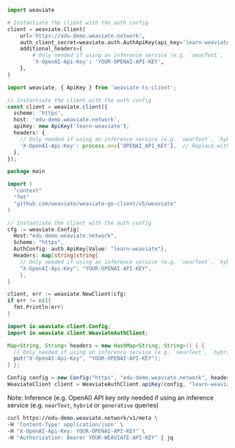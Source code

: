 <!-- Delete these imports if already imported in the file -->

<Tabs groupId="languages">
<TabItem value="py" label="Python">

```python
import weaviate

# Instantiate the client with the auth config
client = weaviate.Client(
    url='https://edu-demo.weaviate.network',
    auth_client_secret=weaviate.auth.AuthApiKey(api_key='learn-weaviate'),
    additional_headers={
        # Only needed if using an inference service (e.g. `nearText`, `hybrid` or `generative` queries)
        'X-OpenAI-Api-Key': 'YOUR-OPENAI-API-KEY',
    },
)
```

</TabItem>
<TabItem value="js" label="JS/TS Client v2">

```ts
import weaviate, { ApiKey } from 'weaviate-ts-client';

// Instantiate the client with the auth config
const client = weaviate.client({
  scheme: 'https',
  host: 'edu-demo.weaviate.network',
  apiKey: new ApiKey('learn-weaviate'),
  headers: {
    // Only needed if using an inference service (e.g. `nearText`, `hybrid` or `generative` queries)
    'X-OpenAI-Api-Key': process.env['OPENAI_API_KEY'],  // Replace with your API key
  },
});
```

</TabItem>
<TabItem value="go" label="Go">

```go
package main

import (
  "context"
  "fmt"
  "github.com/weaviate/weaviate-go-client/v5/weaviate"
)

// Instantiate the client with the auth config
cfg := weaviate.Config{
  Host:"edu-demo.weaviate.network",
  Scheme: "https",
  AuthConfig: auth.ApiKey{Value: "learn-weaviate"},
  Headers: map[string]string{
    // Only needed if using an inference service (e.g. `nearText`, `hybrid` or `generative` queries)
    "X-OpenAI-Api-Key": "YOUR-OPENAI-API-KEY",
    },
}

client, err := weaviate.NewClient(cfg)
if err != nil{
  fmt.Println(err)
}
```

</TabItem>
<TabItem value="java" label="Java">

```java
import io.weaviate.client.Config;
import io.weaviate.client.WeaviateAuthClient;

Map<String, String> headers = new HashMap<String, String>() { {
  // Only needed if using an inference service (e.g. `nearText`, `hybrid` or `generative` queries)
  put("X-OpenAI-Api-Key", "YOUR-OPENAI-API-KEY");
} };

Config config = new Config("https", "edu-demo.weaviate.network", headers);
WeaviateClient client = WeaviateAuthClient.apiKey(config, "learn-weaviate");
```

</TabItem>
<TabItem value="curl" label="Curl">

Note: Inference (e.g. OpenAI) API key only needed if using an inference service (e.g. `nearText`, `hybrid` or `generative` queries)
```bash
curl https://edu-demo.weaviate.network/v1/meta \
-H 'Content-Type: application/json' \
-H "X-OpenAI-Api-Key: YOUR-OPENAI-API-KEY" \
-H "Authorization: Bearer YOUR-WEAVIATE-API-KEY" | jq
```

</TabItem>
</Tabs>

